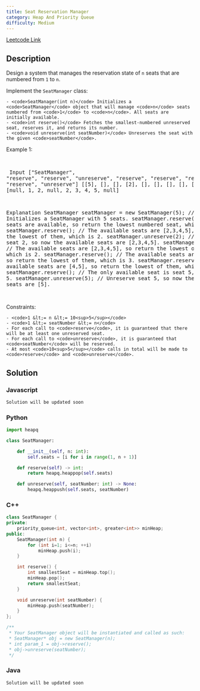 ```yaml
---
title: Seat Reservation Manager
category: Heap And Priority Queue
difficulty: Medium
---
```


<Callout>

[Leetcode Link](https://leetcode.com/problems/seat-reservation-manager)

</Callout>

## Description

Design a system that manages the reservation state of <code>n</code> seats that are numbered from <code>1</code> to <code>n</code>.

Implement the <code>SeatManager</code> class:

    - <code>SeatManager(int n)</code> Initializes a <code>SeatManager</code> object that will manage <code>n</code> seats numbered from <code>1</code> to <code>n</code>. All seats are initially available.
    - <code>int reserve()</code> Fetches the smallest-numbered unreserved seat, reserves it, and returns its number.
    - <code>void unreserve(int seatNumber)</code> Unreserves the seat with the given <code>seatNumber</code>.

Example 1:

<br /><pre className="overflow-x-auto">
Input
[&quot;SeatManager&quot;, &quot;reserve&quot;, &quot;reserve&quot;, &quot;unreserve&quot;, &quot;reserve&quot;, &quot;reserve&quot;, &quot;reserve&quot;, &quot;reserve&quot;, &quot;unreserve&quot;]
[[5], [], [], [2], [], [], [], [], [5]]
Output
[null, 1, 2, null, 2, 3, 4, 5, null]

Explanation
SeatManager seatManager = new SeatManager(5); // Initializes a SeatManager with 5 seats.
seatManager.reserve(); // All seats are available, so return the lowest numbered seat, which is 1.
seatManager.reserve(); // The available seats are [2,3,4,5], so return the lowest of them, which is 2.
seatManager.unreserve(2); // Unreserve seat 2, so now the available seats are [2,3,4,5].
seatManager.reserve(); // The available seats are [2,3,4,5], so return the lowest of them, which is 2.
seatManager.reserve(); // The available seats are [3,4,5], so return the lowest of them, which is 3.
seatManager.reserve(); // The available seats are [4,5], so return the lowest of them, which is 4.
seatManager.reserve(); // The only available seat is seat 5, so return 5.
seatManager.unreserve(5); // Unreserve seat 5, so now the available seats are [5].

</pre>

Constraints:

    - <code>1 &lt;= n &lt;= 10<sup>5</sup></code>
    - <code>1 &lt;= seatNumber &lt;= n</code>
    - For each call to <code>reserve</code>, it is guaranteed that there will be at least one unreserved seat.
    - For each call to <code>unreserve</code>, it is guaranteed that <code>seatNumber</code> will be reserved.
    - At most <code>10<sup>5</sup></code> calls in total will be made to <code>reserve</code> and <code>unreserve</code>.

## Solution

### Javascript

```javascript
Solution will be updated soon
```

### Python

```python
import heapq

class SeatManager:

    def __init__(self, n: int):
        self.seats = [i for i in range(1, n + 1)]

    def reserve(self) -> int:
        return heapq.heappop(self.seats)

    def unreserve(self, seatNumber: int) -> None:
        heapq.heappush(self.seats, seatNumber)
```

### C++

```cpp
class SeatManager {
private:
    priority_queue<int, vector<int>, greater<int>> minHeap;
public:
    SeatManager(int n) {
        for (int i=1; i<=n; ++i)
            minHeap.push(i);
    }

    int reserve() {
        int smallestSeat = minHeap.top();
        minHeap.pop();
        return smallestSeat;
    }

    void unreserve(int seatNumber) {
        minHeap.push(seatNumber);
    }
};

/**
 * Your SeatManager object will be instantiated and called as such:
 * SeatManager* obj = new SeatManager(n);
 * int param_1 = obj->reserve();
 * obj->unreserve(seatNumber);
 */
```

### Java

```java
Solution will be updated soon
```
